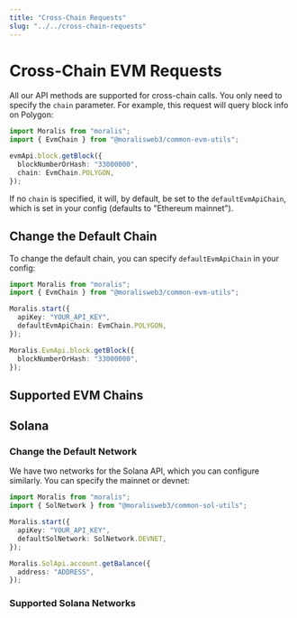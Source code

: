 ```yaml
---
title: "Cross-Chain Requests"
slug: "../../cross-chain-requests"
---
```


# Cross-Chain EVM Requests

All our API methods are supported for cross-chain calls. You only need to specify the `chain` parameter. For example, this request will query block info on Polygon:

```typescript
import Moralis from "moralis";
import { EvmChain } from "@moralisweb3/common-evm-utils";

evmApi.block.getBlock({
  blockNumberOrHash: "33000000",
  chain: EvmChain.POLYGON,
});
```

If no `chain` is specified, it will, by default, be set to the `defaultEvmApiChain`, which is set in your config (defaults to "Ethereum mainnet").

## Change the Default Chain

To change the default chain, you can specify `defaultEvmApiChain` in your config:

```typescript
import Moralis from "moralis";
import { EvmChain } from "@moralisweb3/common-evm-utils";

Moralis.start({
  apiKey: "YOUR_API_KEY",
  defaultEvmApiChain: EvmChain.POLYGON,
});

Moralis.EvmApi.block.getBlock({
  blockNumberOrHash: "33000000",
});
```

## Supported EVM Chains


<EVMChainData/>

## Solana

### Change the Default Network

We have two networks for the Solana API, which you can configure similarly. You can specify the mainnet or devnet:

```typescript
import Moralis from "moralis";
import { SolNetwork } from "@moralisweb3/common-sol-utils";

Moralis.start({
  apiKey: "YOUR_API_KEY",
  defaultSolNetwork: SolNetwork.DEVNET,
});

Moralis.SolApi.account.getBalance({
  address: "ADDRESS",
});
```

### Supported Solana Networks


<SolanaChainData/>
